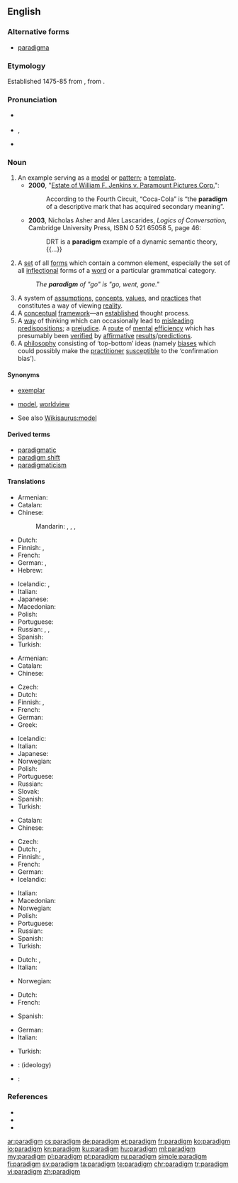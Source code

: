 {{was wotd|2006|June|13}}
==English==

===Alternative forms===
* [[paradigma]] {{qualifier|chiefly archaic}}

===Etymology===
Established 1475-85 from {{etyl|LL.|en}} {{term|paradīgma|lang=la}}, from {{etyl|grc|en}} {{term|παράδειγμα||pattern|tr=paradeigma|lang=grc|sc=polytonic}}.

===Pronunciation===
* {{a|UK}} {{IPA|/ˈpæɹ.ə.daɪm/}}
* {{a|US}} {{enPR|ˈpär.ə.dīm}}, {{IPA|/ˈpɛɹ.ə.daɪm/|/ˈpæɹ.ə.daɪm/}}
* {{audio|en-us-paradigm.ogg|Audio (US)}}

===Noun===
{{en-noun}}

# An example serving as a [[model]] or [[pattern]]; a [[template]].
#* '''2000''', "[[s:Estate of William F. Jenkins v. Paramount Pictures Corp.|Estate of William F. Jenkins v. Paramount Pictures Corp.]]":
#*: According to the Fourth Circuit, “Coca-Cola” is “the '''paradigm''' of a descriptive mark that has acquired secondary meaning”.
#* '''2003''', Nicholas Asher and Alex Lascarides, ''Logics of Conversation'', Cambridge University Press, ISBN 0 521 65058 5, page 46:
#*: DRT is a '''paradigm''' example of a dynamic semantic theory, {{...}}
# {{context|linguistics|lang=en}} A [[set]] of all [[form]]s which contain a common element, especially the set of all [[inflection]]al forms of a [[word]] or a particular grammatical category.
#: ''The '''paradigm''' of "go" is "go, went, gone."''
# A system of [[assumption]]s, [[concept]]s, [[value]]s, and [[practice]]s that constitutes a way of viewing [[reality]].
# A [[conceptual]] [[framework]]—an [[establish]]ed thought process.
# A [[way]] of thinking which can occasionally lead to [[misleading]] [[predisposition]]s; a [[prejudice]]. A [[route]] of [[mental]] [[efficiency]] which has presumably been [[verify|verified]] by [[affirmative]] [[result]]s/[[prediction]]s.
# A [[philosophy]] consisting of ‘top-bottom’ ideas (namely [[bias]]es which could possibly make the [[practitioner]] [[susceptible]] to the ‘confirmation bias’).

{{rfex}}

====Synonyms====
* {{sense|example}} [[exemplar]]
* {{sense|way of viewing reality}} [[model]], [[worldview]]
* See also [[Wikisaurus:model]]

====Derived terms====
* [[paradigmatic]]
* [[paradigm shift]]
* [[paradigmaticism]]

====Translations====
{{trans-top|example serving as a model or pattern}}
* Armenian: {{t|hy|հարացույց|sc=Armn}}
* Catalan: {{t|ca|paradigma|m}}
* Chinese:
*: Mandarin: {{t+|cmn|範例|sc=Hani}}, {{t+|cmn|范例|tr=fànlì|sc=Hani}}, {{t+|cmn|模範|sc=Hani}}, {{t+|cmn|模范|tr=mófàn|sc=Hani}}
* Dutch: {{t+|nl|paradigma|n}}
* Finnish: {{t+|fi|paradigma}}, {{t|fi|ajatusmalli}}
* French: {{t+|fr|paradigme|m}}
* German: {{t+|de|Beispiel|n}}, {{t|de|Musterbeispiel|n}}
* Hebrew: {{t|he|פאראדיגמה|f|tr=paradigma}}
{{trans-mid}}
* Icelandic: {{t+|is|fyrirmynd|f}}, {{t|is|viðmið|n}}
* Italian: {{t+|it|paradigma|m}}
* Japanese: {{t+|ja|模範|tr=もはん, mohan}}
* Macedonian: {{t|mk|парадигма|f|tr=paradígma}}
* Polish: {{t+|pl|paradygmat|m}}
* Portuguese: {{t+|pt|paradigma|m}}
* Russian: {{t+|ru|парадигма|f|tr=paradígma|sc=Cyrl}}, {{t+|ru|образец|m|tr=obrazéc|sc=Cyrl}}, {{t+|ru|пример|m|tr=primér|sc=Cyrl}}
* Spanish: {{t+|es|paradigma}}
* Turkish: {{t+|tr|paradigma}}
{{trans-bottom}}

{{trans-top|linguistics: all forms which contain a common element}}
* Armenian: {{t|hy|հարացույց|sc=Armn}}
* Catalan: {{t|ca|paradigma|m}}
* Chinese:
*: {{trreq|cmn}}
* Czech: {{t|cs|vzor|m}}
* Dutch: {{t+|nl|paradigma|n}}
* Finnish: {{t+|fi|paradigma}}, {{t|fi|muotosarja}}
* French: {{t+|fr|paradigme|m}}
* German: {{t+|de|Paradigma|n}}
* Greek: {{t+|el|παράδειγμα|n|tr=parádigma|sc=Grek}}
{{trans-mid}}
* Icelandic: {{t+|is|beygingardæmi|n}}
* Italian: {{t+|it|paradigma}}
* Japanese: {{t|ja|変化表|tr=へんかひょう, henkahyō}}
* Norwegian: {{t+|no|paradigme|n}}
* Polish: {{t+|pl|paradygmat|m}}
* Portuguese: {{t+|pt|paradigma|m}}
* Russian: {{t+|ru|парадигма|f|tr=paradígma|sc=Cyrl}}
* Slovak: {{t|sk|vzor|m}}
* Spanish: {{t+|es|paradigma}}
* Turkish: {{t+|tr|paradigma}}
{{trans-bottom}}

{{trans-top|way of viewing reality}}
* Catalan: {{t|ca|paradigma|m}}
* Chinese:
*: {{trreq|cmn}}
* Czech: {{t+|cs|paradigma|f}}
* Dutch: {{t+|nl|paradigma|n}}, {{t|nl|denkkader|n}}
* Finnish: {{t+|fi|paradigma}}, {{t|fi|maailmankatsomus}}
* French: {{t+|fr|paradigme|m}}
* German: {{t+|de|Paradigma|n}}
* Icelandic: {{t+|is|hugarfar|n}}
{{trans-mid}}
* Italian: {{t+|it|paradigma|m}}
* Macedonian: {{t|mk|парадигма|f|tr=paradígma}}
* Norwegian: {{t+|no|paradigme|n}}
* Polish: {{t+|pl|paradygmat|m}}
* Portuguese: {{t+|pt|paradigma|m}}
* Russian: {{t+|ru|парадигма|f|tr=paradígma}}
* Spanish: {{t+|es|paradigma}}
* Turkish: {{t+|tr|paradigma}}
{{trans-bottom}}

{{trans-top|conceptual framework}}
* Dutch: {{t+|nl|paradigma|n}}, {{t|nl|denkkader|n}}
* Italian: {{t+|it|paradigma|m}}
{{trans-mid}}
* Norwegian: {{t+|no|paradigme|n}}
{{trans-bottom}}

{{trans-top|prejudice}}
* Dutch: {{t+|nl|vooroordeel|n}}
* French: {{t+|fr|préjudice}}
{{trans-mid}}
* Spanish: {{t+|es|prejuicio|m}}
{{trans-bottom}}

{{trans-top|philosophy consisting of ‘top-bottom’ ideas}}
* German: {{t+|de|Paradigma|n}}
* Italian: {{t+|it|paradigma|m}}
{{trans-mid}}
* Turkish: {{t+|tr|paradigma}}
{{trans-bottom}}

{{checktrans-top}}
* {{ttbc|sk}}: {{t|sk|paradigma|f}} (ideology)
{{trans-mid}}
* {{ttbc|es}}: {{t+|es|paradigma|m}}
{{trans-bottom}}

===References===
* {{R:American Heritage 2000|paradigm}}
* {{R:Dictionary.com|paradigm}}
* {{R:WordNet 2003|paradigm}}

[[ar:paradigm]]
[[cs:paradigm]]
[[de:paradigm]]
[[et:paradigm]]
[[fr:paradigm]]
[[ko:paradigm]]
[[io:paradigm]]
[[kn:paradigm]]
[[ku:paradigm]]
[[hu:paradigm]]
[[ml:paradigm]]
[[my:paradigm]]
[[pl:paradigm]]
[[pt:paradigm]]
[[ru:paradigm]]
[[simple:paradigm]]
[[fi:paradigm]]
[[sv:paradigm]]
[[ta:paradigm]]
[[te:paradigm]]
[[chr:paradigm]]
[[tr:paradigm]]
[[vi:paradigm]]
[[zh:paradigm]]